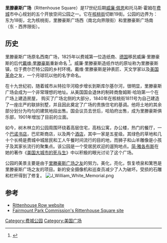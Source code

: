 {{Infobox NRHP | name =里滕豪斯广场
  | nrhp_type =
  | image = Rittenhouse Square.JPG
  | caption = 
  | location= [[费城|费城]]
  | lat_degrees = 39
  | lat_minutes = 56
  | lat_seconds = 57.34
  | lat_direction = N
  | long_degrees = 75
  | long_minutes = 10
  | long_seconds = 19.91
  | long_direction = W
  | locmapin = Pennsylvania
  | area =
  | built =1683
| architect= 托马斯·霍姆; Paul Cret
| architecture=
 | added =  1981年9月14日
 | refnum=81000557<ref name="nris">{{NRISref|2007a}}</ref>
}}
'''里滕豪斯广场'''（Rittenhouse Square）是17世纪后期[[威廉·佩恩|威廉·佩恩]]和托马斯·霍姆在[[费城|费城]]市中心规划的五个开放空间公园之一。它在[[核桃街|核桃街]]切断19街。公园的边界为：东为18街，北为核桃街，里滕豪斯广场西（南北向界限街）和里滕豪斯广场南（东 - 西界限街）。

==历史==
里滕豪斯广场原名西南广场，1825年以费城第一位造纸商、[[德国|德国]]移民威廉·里滕豪斯的后代[[戴维·里滕豪斯|戴维·里滕豪斯]]重新命名 <ref>{{cite web |url=http://www.friendsofrittenhouse.org/history.php |title=存档副本 |accessdate=2009-08-22 |deadurl=yes |archiveurl=https://web.archive.org/web/20090106120441/http://www.friendsofrittenhouse.org/history.php |archivedate=2009-01-06 }}</ref>。威廉·里滕豪斯造纸作坊的原址称为里滕豪斯镇，位于费尔芒特公园的乡村环境。戴维·里滕豪斯是钟表匠、天文学家以及[[美国革命|美国革命]]之友，一个月球坑以他的名字命名。

在十九世纪初，随着城市从特拉华河稳步增长到斯库尔基尔河，很明显，里滕豪斯广场会成为一个非常理想的地址。从美国国会退休的制砖商詹姆斯·哈珀第一个在广场上建造房屋， 购买了广场北侧的大部分，1840年在核桃街1811号为自己建造了一座庄严的联排别墅，并且因此奠定了广场的贵族住宅的基调。他将土地的其余部分划分为均匀的建筑地段出售。国会议员去世后，哈珀府出售，成为里滕豪斯俱乐部，1901年增加了目前的立面。

如今，树木林立的公园周围环绕着高层住宅，高档公寓，办公楼，热门的餐厅，一个[[巴诺书店|巴诺书店]]，巴尼斯商店，以及两个[[酒店|酒店]]，其中一家是五星级。其绿色的草地和几十个长椅是费城中城居民和工人午餐时间流行的目的地，而狮子和山羊雕像是小孩子及其家长流行的聚集点。该公园是一个受居民欢迎的遛狗地点。[[简·雅各布斯|简·雅各布斯]]在她的著作《[[美国大城市的死与生|美国大城市的死与生]]》中以积极的眼光讨论了这个广场。

公园的美景主要是由于[http://www.friendsofrittenhouse.org 里滕豪斯广场之友]的努力。美化，亮化，恢复喷泉和篱笆是里滕豪斯广场之友的项目。新的安全摄像机和巡查员减少了人为破坏。受损的石雕和栏杆得到了修复。
[[File:J_William_White_Memorial.png|thumb]]

== 参考 ==
{{Reflist}}
* [http://www.rittenhouserow.org Rittenhouse Row website]
* [https://web.archive.org/web/20070227014214/http://www.fairmountpark.org/RittenhouseSquare.asp Fairmount Park Commission's Rittenhouse Square site]

[[Category:费城公园|Category:费城公园]]
[[Category:美国广场|Category:美国广场]]